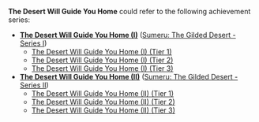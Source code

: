 {{Disambiguation}}

'''The Desert Will Guide You Home''' could refer to the following achievement series:
* '''[[The Desert Will Guide You Home (I)]]''' ([[Sumeru: The Gilded Desert - Series I]])
** [[The Desert Will Guide You Home (I) (Tier 1)]]
** [[The Desert Will Guide You Home (I) (Tier 2)]]
** [[The Desert Will Guide You Home (I) (Tier 3)]]
* '''[[The Desert Will Guide You Home (II)]]''' ([[Sumeru: The Gilded Desert - Series II]])
** [[The Desert Will Guide You Home (II) (Tier 1)]]
** [[The Desert Will Guide You Home (II) (Tier 2)]]
** [[The Desert Will Guide You Home (II) (Tier 3)]]
